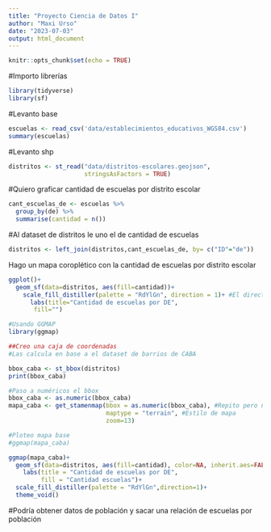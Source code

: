 ```yaml
---
title: "Proyecto Ciencia de Datos I"
author: "Maxi Urso"
date: "2023-07-03"
output: html_document
---
```


```r
knitr::opts_chunk$set(echo = TRUE)
```

#Importo librerías
```r
library(tidyverse)
library(sf)
```


#Levanto base
```r
escuelas <- read_csv('data/establecimientos_educativos_WGS84.csv')
summary(escuelas)
```

#Levanto shp
```r
distritos <- st_read("data/distritos-escolares.geojson",
                     stringsAsFactors = TRUE)
```

#Quiero graficar cantidad de escuelas por distrito escolar
```r
cant_escuelas_de <- escuelas %>% 
  group_by(de) %>% 
  summarise(cantidad = n())
```

#Al dataset de distritos le uno el de cantidad de escuelas

```r
distritos <- left_join(distritos,cant_escuelas_de, by= c("ID"="de"))

```

Hago un mapa coroplético con la cantidad de escuelas por distrito escolar

```r
ggplot()+
  geom_sf(data=distritos, aes(fill=cantidad))+
    scale_fill_distiller(palette = "RdYlGn", direction = 1)+ #El direction 1 da vuelta la paleta de colores
      labs(title="Cantidad de escuelas por DE",
       fill="")
```

```r
#Usando GGMAP
library(ggmap)

##Creo una caja de coordenadas
#Las calcula en base a el dataset de barrios de CABA

bbox_caba <- st_bbox(distritos)
print(bbox_caba)

#Paso a numéricos el bbox
bbox_caba <- as.numeric(bbox_caba)
mapa_caba <- get_stamenmap(bbox = as.numeric(bbox_caba), #Repito pero no hace falta
                           maptype = "terrain", #Estilo de mapa
                           zoom=13)

#Ploteo mapa base
#ggmap(mapa_caba)
```
```r
ggmap(mapa_caba)+
  geom_sf(data=distritos, aes(fill=cantidad), color=NA, inherit.aes=FALSE, alpha=0.8)+ #El inherit.aes es para que no choque el geom_sf con el ggmap
    labs(title = "Cantidad de escuelas por DE",
         fill = "Cantidad escuelas")+
  scale_fill_distiller(palette = "RdYlGn",direction=1)+
  theme_void()
```



#Podría obtener datos de población y sacar una relación de escuelas por población

